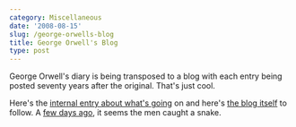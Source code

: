 ```yaml
---
category: Miscellaneous
date: '2008-08-15'
slug: /george-orwells-blog
title: George Orwell's Blog
type: post
---
```



George Orwell's diary is being transposed to a blog with each entry
being posted seventy years after the original. That's just cool.

Here's the
[internal entry about what's going](http://orwelldiaries.wordpress.com/1938/07/23/orwelldiaries/)
on and here's
[the blog itself](http://orwelldiaries.wordpress.com/) to follow. A
[few days ago](http://orwelldiaries.wordpress.com/1938/08/11/august-11/),
it seems the men caught a snake.